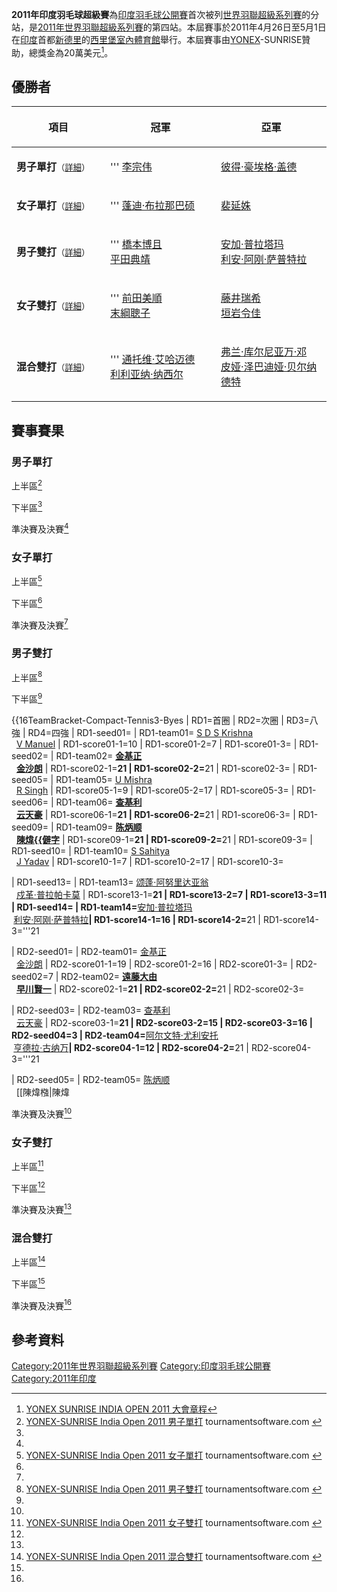 {{noteTA|G1=Badminton}}
{{infobox badminton event
|name           = 2011年印度羽毛球超級賽
|image          =
|size           = 
|caption        =
|dates          = 2011年4月26日－5月1日
|number_edition = 
|level          = 2B
|prize_money    = 20萬美元
|location       = {{IND}}[[新德里|新德里]]
|venue          = 西里堡室內體育館
|previous       = 2010年印度羽毛球黃金大獎賽
|next           = 2012年印度羽毛球超級賽
}}
'''2011年印度羽毛球超級賽'''為[[印度羽毛球公開賽|印度羽毛球公開賽]]首次被列[[世界羽聯超級系列賽|世界羽聯超級系列賽]]的分站，是[[2011年世界羽聯超級系列賽|2011年世界羽聯超級系列賽]]的第四站。本屆賽事於2011年4月26日至5月1日在[[印度|印度]]首都[[新德里|新德里]]的[[西里堡綜合運動場|西里堡室內體育館]]舉行。本屆賽事由[[YONEX|YONEX]]-SUNRISE贊助，總獎金為20萬美元<ref name="Prospectus">[http://www.bwfbadminton.org/file_download.aspx?id=29882 YONEX SUNRISE INDIA OPEN 2011 大會章程]{{en}}</ref>。

== 優勝者 ==
{| class=wikitable style="font-size:small"
!width="200"|項目
!width="250"|冠軍
!width="250"|亞軍
|-
|'''男子單打'''<small>（[[#男子單打|詳細]]）</small>
|'''{{flagicon|MAS}} [[李宗伟|李宗伟]]
|{{flagicon|DEN}} [[彼得·豪埃格·盖德|彼得·豪埃格·盖德]]
|-
|'''女子單打'''<small>（[[#女子單打|詳細]]）</small>
|'''{{flagicon|THA}} [[蓬迪·布拉那巴硕|蓬迪·布拉那巴硕]]
|{{flagicon|KOR}} [[裴延姝|裴延姝]]
|-
|'''男子雙打'''<small>（[[#男子雙打|詳細]]）</small>
|'''{{flagicon|JPN}} [[橋本博且|橋本博且]]<br/>{{flagicon|JPN}} [[平田典靖|平田典靖]]
|{{flagicon|INA}} [[安加·普拉塔玛|安加·普拉塔玛]]<br/>{{flagicon|INA}} [[利安·阿刚·萨普特拉|利安·阿刚·萨普特拉]]
|-
|'''女子雙打'''<small>（[[#女子雙打|詳細]]）</small>
|'''{{flagicon|JPN}} [[前田美順|前田美順]]<br/>{{flagicon|JPN}} [[末綱聰子|末綱聰子]]
|{{flagicon|JPN}} [[藤井瑞希|藤井瑞希]]<br/>{{flagicon|JPN}} [[垣岩令佳|垣岩令佳]]
|-
|'''混合雙打'''<small>（[[#混合雙打|詳細]]）</small>
|'''{{flagicon|INA}} [[通托维·艾哈迈德|通托维·艾哈迈德]]<br/>{{flagicon|INA}} [[利利亚纳·纳西尔|利利亚纳·纳西尔]]
|{{flagicon|INA}} [[弗兰·库尔尼亚万·邓|弗兰·库尔尼亚万·邓]]<br/>{{flagicon|INA}} [[皮娅·泽巴迪娅·贝尔纳德特|皮娅·泽巴迪娅·贝尔纳德特]]
|}
== 賽事賽果 ==
=== 男子單打 ===
;上半區<ref name="MS">[http://tournamentsoftware.com/sport/draw.aspx?id=C3CCF150-816B-4354-B7A5-DD85E6EB4FDD&draw=2 YONEX-SUNRISE India Open 2011 男子單打] {{Wayback|url=http://tournamentsoftware.com/sport/draw.aspx?id=C3CCF150-816B-4354-B7A5-DD85E6EB4FDD&draw=2 |date=20170721012650 }} tournamentsoftware.com {{en}}</ref>
{{16TeamBracket-Compact-Tennis3
| RD1-seed01=1
| RD1-team01='''{{flagicon|MAS}} [[李宗伟|李宗伟]]
| RD1-score01-1='''21
| RD1-score01-2='''21
| RD1-score01-3=
| RD1-seed02=
| RD1-team02={{flagicon|IND}} [[阿贾伊·贾亚拉姆|阿贾伊·贾亚拉姆]]
| RD1-score02-1=19
| RD1-score02-2=18
| RD1-score02-3=

| RD1-seed03=
| RD1-team03='''{{flagicon|KOR}} [[李炫一|李炫一]]
| RD1-score03-1='''21
| RD1-score03-2='''21
| RD1-score03-3=
| RD1-seed04=
| RD1-team04={{flagicon|INA}} [[狄奥尼修斯·哈永·伦巴卡|狄奥尼修斯]]
| RD1-score04-1=16
| RD1-score04-2=19
| RD1-score04-3=

| RD1-seed05=7
| RD1-team05='''{{flagicon|JPN}} [[田兒賢一|田兒賢一]]
| RD1-score05-1='''25
| RD1-score05-2='''21
| RD1-score05-3=
| RD1-seed06=
| RD1-team06={{nowrap|{{flagicon|FRA}} [[布里斯·利弗德斯|布里斯·利弗德斯]]}}
| RD1-score06-1=23
| RD1-score06-2=13
| RD1-score06-3=

| RD1-seed07=
| RD1-team07={{flagicon|INA}} [[索尼·昆科罗|索尼·昆科罗]]
| RD1-score07-1=18
| RD1-score07-2=19
| RD1-score07-3=
| RD1-seed08=Q4
| RD1-team08='''{{flagicon|IND}} [[沙鲁巴·维尔马|沙鲁巴·维尔马]]
| RD1-score08-1='''21
| RD1-score08-2='''21
| RD1-score08-3=

| RD1-seed09=4
| RD1-team09={{flagicon|THA}} [[文萨·波萨那|文萨·波萨那]]
| RD1-score09-1=20
| RD1-score09-2='''21
| RD1-score09-3=19
| RD1-seed10=
| RD1-team10='''{{flagicon|IND}} [[拉贾·梅努里·文卡塔·加卢西达|R·M·V·加卢西达]]
| RD1-score10-1='''22
| RD1-score10-2=18
| RD1-score10-3='''21

| RD1-seed11=
| RD1-team11='''{{flagicon|BEL}} [[谭雨涵|谭雨涵]]
| RD1-score11-1='''21
| RD1-score11-2='''21
| RD1-score11-3=
| RD1-seed12=
| RD1-team12={{flagicon|FRA}} [[马修·罗英平|马修·罗英平]]
| RD1-score12-1=12
| RD1-score12-2=19
| RD1-score12-3=

| RD1-seed13=8
| RD1-team13='''{{flagicon|HKG}} [[胡贇|胡贇]]
| RD1-score13-1=13
| RD1-score13-2='''21
| RD1-score13-3='''21
| RD1-seed14=
| RD1-team14={{flagicon|INA}} [[阿兰夏·尤纳斯|阿兰夏·尤纳斯]]
| RD1-score14-1='''21
| RD1-score14-2=17
| RD1-score14-3=19

| RD1-seed15=
| RD1-team15={{flagicon|MAS}} [[刘国伦|刘国伦]]
| RD1-score15-1=23
| RD1-score15-2=12
| RD1-score15-3=
| RD1-seed16=
| RD1-team16='''{{flagicon|HKG}} [[陳仁傑|陳仁傑]]
| RD1-score16-1='''25
| RD1-score16-2='''21
| RD1-score16-3=

| RD2-seed01=1
| RD2-team01='''{{flagicon|MAS}} [[李宗伟|李宗伟]]
| RD2-score01-1='''21
| RD2-score01-2='''21
| RD2-score01-3=
| RD2-seed02=
| RD2-team02={{flagicon|KOR}} [[李炫一|李炫一]]
| RD2-score02-1=13
| RD2-score02-2=17
| RD2-score02-3=

| RD2-seed03=7
| RD2-team03={{flagicon|JPN}} [[田兒賢一|田兒賢一]]
| RD2-score03-1=19
| RD2-score03-2='''21
| RD2-score03-3=11
| RD2-seed04=Q4
| RD2-team04='''{{flagicon|IND}} [[沙鲁巴·维尔马|沙鲁巴·维尔马]]
| RD2-score04-1='''21
| RD2-score04-2=18
| RD2-score04-3='''21

| RD2-seed05=
| RD2-team05='''{{nowrap|{{flagicon|IND}} [[拉贾·梅努里·文卡塔·加卢西达|R·M·V·加卢西达]]}}
| RD2-score05-1='''21
| RD2-score05-2=14
| RD2-score05-3='''21
| RD2-seed06=
| RD2-team06={{flagicon|BEL}} [[谭雨涵|谭雨涵]]
| RD2-score06-1=13
| RD2-score06-2='''21
| RD2-score06-3=13

| RD2-seed07=8
| RD2-team07='''{{flagicon|HKG}} [[胡贇|胡贇]]
| RD2-score07-1='''21
| RD2-score07-2='''21
| RD2-score07-3=
| RD2-seed08=
| RD2-team08={{flagicon|HKG}} [[陳仁傑|陳仁傑]]
| RD2-score08-1=16
| RD2-score08-2=14
| RD2-score08-3=

| RD3-seed01=1
| RD3-team01='''{{flagicon|MAS}} [[李宗伟|李宗伟]]
| RD3-score01-1='''21
| RD3-score01-2='''21
| RD3-score01-3=
| RD3-seed02=Q4
| RD3-team02={{flagicon|IND}} [[沙鲁巴·维尔马|沙鲁巴·维尔马]]
| RD3-score02-1=7
| RD3-score02-2=8
| RD3-score02-3=

| RD3-seed03=
| RD3-team03={{nowrap|{{flagicon|IND}} [[拉贾·梅努里·文卡塔·加卢西达|R·M·V·加卢西达]]}}
| RD3-score03-1=10
| RD3-score03-2=16
| RD3-score03-3=
| RD3-seed04=8
| RD3-team04='''{{flagicon|HKG}} [[胡贇|胡贇]]
| RD3-score04-1='''21
| RD3-score04-2='''21
| RD3-score04-3=

| RD4-seed01=1
| RD4-team01='''{{nowrap|{{flagicon|MAS}} [[李宗伟|李宗伟]]}}
| RD4-score01-1='''21
| RD4-score01-2='''21
| RD4-score01-3=
| RD4-seed02=8
| RD4-team02={{flagicon|HKG}} [[胡贇|胡贇]]
| RD4-score02-1=11
| RD4-score02-2=15
| RD4-score02-3=
}}

;下半區<ref name="MS"/>
{{16TeamBracket-Compact-Tennis3
| RD1-seed01=Q2
| RD1-team01={{flagicon|IND}} [[塞·帕拉内斯·巴米迪帕提|塞·帕拉内斯·B]]
| RD1-score01-1=19
| RD1-score01-2=12
| RD1-score01-3=
| RD1-seed02=
| RD1-team02={{flagicon|HKG}} '''[[黃永棋|黃永棋]]'''
| RD1-score02-1='''21
| RD1-score02-2='''21
| RD1-score02-3=

| RD1-seed03=
| RD1-team03={{flagicon|JPN}} '''[[上田拓馬|上田拓馬]]'''
| RD1-score03-1='''21
| RD1-score03-2='''22
| RD1-score03-3=
| RD1-seed04=5
| RD1-team04={{flagicon|INA}} [[西蒙·桑托索|西蒙·桑托索]]
| RD1-score04-1=13
| RD1-score04-2=20
| RD1-score04-3=

| RD1-seed05=
| RD1-team05={{flagicon|IND}} [[阿南·帕瓦尔|阿南·帕瓦尔]]
| RD1-score05-1='''21
| RD1-score05-2=17
| RD1-score05-3=12
| RD1-seed06=
| RD1-team06={{flagicon|JPN}} '''[[佐佐木翔|佐佐木翔]]'''
| RD1-score06-1=19
| RD1-score06-2='''21
| RD1-score06-3='''21
| RD1-seed07=
| RD1-team07={{flagicon|JPN}} [[山田和司|山田和司]]
| RD1-score07-1='''21
| RD1-score07-2=20
| RD1-score07-3=8
| RD1-seed08=3
| RD1-team08={{flagicon|DEN}} '''[[彼得·豪埃格·盖德|彼得·豪埃格·盖德]]'''
| RD1-score08-1=13
| RD1-score08-2='''22
| RD1-score08-3='''21
| RD1-seed09=
| RD1-team09={{flagicon|KOR}} '''[[孙完虎|孙完虎]]'''
| RD1-score09-1='''21
| RD1-score09-2='''21
| RD1-score09-3=
| RD1-seed10=Q1
| RD1-team10={{flagicon|IND}} [[普兰诺伊·哈塞纳·苏尼尔·库马尔|普兰诺伊·H·S]]
| RD1-score10-1=14
| RD1-score10-2=12
| RD1-score10-3=

| RD1-seed11=
| RD1-team11={{flagicon|IND}} [[阿尔温德·巴特|阿尔温德·巴特]]
| RD1-score11-1=14
| RD1-score11-2=16
| RD1-score11-3=
| RD1-seed12=6
| RD1-team12={{flagicon|KOR}} '''[[朴成奐|朴成奐]]'''
| RD1-score12-1='''21
| RD1-score12-2='''21
| RD1-score12-3=

| RD1-seed13=
| RD1-team13={{flagicon|SVK}} [[Michal_Matejka|Michal Matejka]]
| RD1-score13-1=7
| RD1-score13-2=15
| RD1-score13-3=
| RD1-seed14=
| RD1-team14='''{{nowrap|{{flagicon|IND}} [[卡夏普·帕鲁帕利|卡夏普·帕鲁帕利]]}}
| RD1-score14-1='''21
| RD1-score14-2='''21
| RD1-score14-3=

| RD1-seed15=Q3
| RD1-team15={{flagicon|IND}} [[阿努普·斯里达尔|阿努普·斯里达尔]]
| RD1-score15-1=13
| RD1-score15-2=5
| RD1-score15-3=
| RD1-seed16=2
| RD1-team16={{flagicon|INA}} '''[[陶菲克·希达亚特|陶菲克]]'''
| RD1-score16-1='''21
| RD1-score16-2='''21
| RD1-score16-3=

| RD2-seed01=
| RD2-team01={{flagicon|HKG}} [[黃永棋|黃永棋]]
| RD2-score01-1=19
| RD2-score01-2='''21
| RD2-score01-3=16
| RD2-seed02=
| RD2-team02={{flagicon|JPN}} '''[[上田拓馬|上田拓馬]]'''
| RD2-score02-1='''21
| RD2-score02-2=18
| RD2-score02-3='''21

| RD2-seed03=
| RD2-team03={{flagicon|JPN}} [[佐佐木翔|佐佐木翔]]
| RD2-score03-1=12
| RD2-score03-2=17
| RD2-score03-3=
| RD2-seed04=3
| RD2-team04={{flagicon|DEN}} '''[[彼得·豪埃格·盖德|彼得·豪埃格·盖德]]'''
| RD2-score04-1='''21
| RD2-score04-2='''21
| RD2-score04-3=

| RD2-seed05=
| RD2-team05={{flagicon|KOR}} [[孙完虎|孙完虎]]
| RD2-score05-1=12
| RD2-score05-2=17
| RD2-score05-3=
| RD2-seed06=6 
| RD2-team06={{flagicon|KOR}} '''[[朴成奐|朴成奐]]'''
| RD2-score06-1='''21
| RD2-score06-2='''21
| RD2-score06-3=

| RD2-seed07=
| RD2-team07={{nowrap|{{flagicon|IND}} [[卡夏普·帕鲁帕利|卡夏普·帕鲁帕利]]}}
| RD2-score07-1=17
| RD2-score07-2=19
| RD2-score07-3=
| RD2-seed08=2
| RD2-team08='''{{flagicon|INA}} [[陶菲克·希达亚特|陶菲克]]
| RD2-score08-1='''21
| RD2-score08-2='''21
| RD2-score08-3=

| RD3-seed01=
| RD3-team01={{flagicon|JPN}} [[上田拓馬|上田拓馬]]
| RD3-score01-1=21
| RD3-score01-2=10
| RD3-score01-3=
| RD3-seed02=3
| RD3-team02='''{{nowrap|{{flagicon|DEN}} [[彼得·豪埃格·盖德|彼得·豪埃格·盖德]]}}
| RD3-score02-1='''23
| RD3-score02-2='''21
| RD3-score02-3=

| RD3-seed03=6
| RD3-team03='''{{flagicon|KOR}} [[朴成奐|朴成奐]]
| RD3-score03-1='''21
| RD3-score03-2='''21
| RD3-score03-3=
| RD3-seed04=2
| RD3-team04={{flagicon|INA}} [[陶菲克·希达亚特|陶菲克]]
| RD3-score04-1=17
| RD3-score04-2=17
| RD3-score04-3=

| RD4-seed01=3
| RD4-team01='''{{nowrap|{{flagicon|DEN}} [[彼得·豪埃格·盖德|彼得·豪埃格·盖德]]}}
| RD4-score01-1='''21
| RD4-score01-2='''21
| RD4-score01-3=
| RD4-seed02=6
| RD4-team02={{flagicon|KOR}} [[朴成奐|朴成奐]]
| RD4-score02-1=15
| RD4-score02-2=19
| RD4-score02-3=
}}

;準決賽及決賽<ref name="MS"/>
{{4TeamBracket-Tennis3-v2
| team-width=200
| RD1-seed1=1
| RD1-team1='''{{flagicon|MAS}} [[李宗伟|李宗伟]]
| RD1-score1-1='''21
| RD1-score1-2='''21
| RD1-score1-3=
| RD1-seed2=8
| RD1-team2={{flagicon|HKG}} [[胡贇|胡贇]]
| RD1-score2-1=11
| RD1-score2-2=15
| RD1-score2-3=

| RD1-seed3=3
| RD1-team3='''{{flagicon|DEN}} [[彼得·豪埃格·盖德|彼得·豪埃格·盖德]]
| RD1-score3-1='''21
| RD1-score3-2='''21
| RD1-score3-3=
| RD1-seed4=6
| RD1-team4={{flagicon|KOR}} [[朴成奐|朴成奐]]
| RD1-score4-1=15
| RD1-score4-2=19
| RD1-score4-3=

| RD2-seed1=1
| RD2-team1='''{{flagicon|MAS}} [[李宗伟|李宗伟]]
| RD2-score1-1='''21
| RD2-score1-2=12
| RD2-score1-3='''21
| RD2-seed2=3
| RD2-team2={{flagicon|DEN}} [[彼得·豪埃格·盖德|彼得·豪埃格·盖德]]
| RD2-score2-1=12
| RD2-score2-2='''21
| RD2-score2-3=15
}}

=== 女子單打 ===
;上半區<ref name="WS">[http://tournamentsoftware.com/sport/draw.aspx?id=C3CCF150-816B-4354-B7A5-DD85E6EB4FDD&draw=4 YONEX-SUNRISE India Open 2011 女子單打] {{Wayback|url=http://tournamentsoftware.com/sport/draw.aspx?id=C3CCF150-816B-4354-B7A5-DD85E6EB4FDD&draw=4 |date=20170721094545 }} tournamentsoftware.com {{en}}</ref>
{{16TeamBracket-Compact-Tennis3
| RD1-seed01=1
| RD1-team01={{flagicon|IND}} [[塞娜·内维尔|塞娜·内维尔]]
| RD1-score01-1=17
| RD1-score01-2=19
| RD1-score01-3= 
| RD1-seed02= 
| RD1-team02={{flagicon|JPN}} '''[[後藤愛|後藤愛]]'''
| RD1-score02-1='''21'''
| RD1-score02-2='''21'''
| RD1-score02-3= 
| RD1-seed03= 
| RD1-team03={{flagicon|SIN}} '''[[顾娟|顾娟]]'''
| RD1-score03-1='''21'''
| RD1-score03-2='''21'''
| RD1-score03-3= 
| RD1-seed04= 
| RD1-team04={{flagicon|INA}} [[玛丽亚·费贝·库苏马斯图蒂|玛丽亚·费贝]]
| RD1-score04-1=11
| RD1-score04-2=11
| RD1-score04-3= 
| RD1-seed05=5
| RD1-team05={{flagicon|JPN}} '''[[廣瀨榮理子|廣瀨榮理子]]'''
| RD1-score05-1=18
| RD1-score05-2='''21'''
| RD1-score05-3='''21'''
| RD1-seed06= 
| RD1-team06={{flagicon|INA}} [[阿德里安蒂·菲尔达萨里|菲尔达萨里]]
| RD1-score06-1='''21'''
| RD1-score06-2=8
| RD1-score06-3=16
| RD1-seed07= 
| RD1-team07={{Nowrap|{{flagicon|THA}} '''[[蓬迪·布拉那巴硕|蓬迪·布拉那巴硕]]}}'''
| RD1-score07-1='''21'''
| RD1-score07-2=14
| RD1-score07-3='''21'''
| RD1-seed08=Q3
| RD1-team08={{flagicon|HKG}} [[潘樂恩|潘樂恩]]
| RD1-score08-1=16
| RD1-score08-2='''21'''
| RD1-score08-3=16
| RD1-seed09=4
| RD1-team09={{flagicon|HKG}} '''[[葉姵延|葉姵延]]'''
| RD1-score09-1='''21'''
| RD1-score09-2='''21'''
| RD1-score09-3= 
| RD1-seed10= 
| RD1-team10={{flagicon|IND}} [[阿迪提·穆塔喀尔|阿迪提·穆塔喀尔]]
| RD1-score10-1=14
| RD1-score10-2=8
| RD1-score10-3= 
| RD1-seed11= 
| RD1-team11={{flagicon|JPN}} '''[[今別府香里|今別府香里]]'''
| RD1-score11-1=18
| RD1-score11-2='''21'''
| RD1-score11-3='''21'''
| RD1-seed12= 
| RD1-team12={{flagicon|THA}} [[妮查恩·金达蓬|妮查恩·金达蓬]]
| RD1-score12-1='''21'''
| RD1-score12-2=11
| RD1-score12-3=19
| RD1-seed13=6
| RD1-team13={{flagicon|KOR}} '''[[成池铉|成池铉]]'''
| RD1-score13-1='''21'''
| RD1-score13-2=16
| RD1-score13-3='''21'''
| RD1-seed14= 
| RD1-team14={{flagicon|SIN}} [[伏明天|伏明天]]
| RD1-score14-1=14
| RD1-score14-2='''21'''
| RD1-score14-3=13
| RD1-seed15= 
| RD1-team15={{flagicon|HKG}} [[陳祉嘉|陳祉嘉]]
| RD1-score15-1='''21'''
| RD1-score15-2=13
| RD1-score15-3=14
| RD1-seed16= 
| RD1-team16={{flagicon|THA}} '''[[拉差诺·因达农|拉差诺·因达农]]'''
| RD1-score16-1=16
| RD1-score16-2='''21'''
| RD1-score16-3='''21'''
| RD2-seed01=
| RD2-team01={{flagicon|JPN}} [[後藤愛|後藤愛]]
| RD2-score01-1='''21'''
| RD2-score01-2=8
| RD2-score01-3=23
| RD2-seed02=
| RD2-team02={{flagicon|SIN}} '''[[顾娟|顾娟]]'''
| RD2-score02-1=17
| RD2-score02-2='''21'''
| RD2-score02-3='''25'''
| RD2-seed03=5
| RD2-team03={{flagicon|JPN}} [[廣瀨榮理子|廣瀨榮理子]]
| RD2-score03-1=9
| RD2-score03-2='''21'''
| RD2-score03-3=20
| RD2-seed04=
| RD2-team04={{Nowrap|{{flagicon|THA}} '''[[蓬迪·布拉那巴硕|蓬迪·布拉那巴硕]]'''}}
| RD2-score04-1='''21'''
| RD2-score04-2=15
| RD2-score04-3='''22'''
| RD2-seed05=4
| RD2-team05={{flagicon|HKG}} '''[[葉姵延|葉姵延]]'''
| RD2-score05-1='''21'''
| RD2-score05-2='''21'''
| RD2-score05-3=
| RD2-seed06=
| RD2-team06={{flagicon|JPN}} [[今別府香里|今別府香里]]
| RD2-score06-1=16
| RD2-score06-2=19
| RD2-score06-3=
| RD2-seed07=6
| RD2-team07={{flagicon|KOR}} [[成池铉|成池铉]]
| RD2-score07-1=14
| RD2-score07-2='''24'''
| RD2-score07-3=12
| RD2-seed08=
| RD2-team08={{flagicon|THA}} '''[[拉差诺·因达农|拉差诺·因达农]]'''
| RD2-score08-1='''21'''
| RD2-score08-2=22
| RD2-score08-3='''21'''
| RD3-seed01=
| RD3-team01={{flagicon|SIN}} [[顾娟|顾娟]]
| RD3-score01-1=16
| RD3-score01-2=21
| RD3-score01-3=
| RD3-seed02=
| RD3-team02={{nowrap|{{flagicon|THA}} '''[[蓬迪·布拉那巴硕|蓬迪·布拉那巴硕]]'''}}
| RD3-score02-1='''21'''
| RD3-score02-2='''23'''
| RD3-score02-3=
| RD3-seed03=4
| RD3-team03={{flagicon|HKG}} '''[[葉姵延|葉姵延]]'''
| RD3-score03-1='''21'''
| RD3-score03-2='''21'''
| RD3-score03-3=
| RD3-seed04=
| RD3-team04={{flagicon|THA}} [[拉差诺·因达农|拉差诺·因达农]]
| RD3-score04-1=17
| RD3-score04-2=15
| RD3-score04-3=
| RD4-seed01=
| RD4-team01={{nowrap|{{flagicon|THA}} '''[[蓬迪·布拉那巴硕|蓬迪·布拉那巴硕]]'''}}
| RD4-score01-1='''21'''
| RD4-score01-2='''21'''
| RD4-score01-3=
| RD4-seed02=4
| RD4-team02={{flagicon|HKG}} [[葉姵延|葉姵延]]
| RD4-score02-1=13
| RD4-score02-2=8
| RD4-score02-3=
}}
;下半區<ref name="WS"/>
{{16TeamBracket-Compact-Tennis3
| RD1-seed01=
| RD1-team01={{flagicon|INA}} '''[[阿普里利娅·尤斯万达里|尤斯万达里]]'''
| RD1-score01-1='''21'''
| RD1-score01-2='''21'''
| RD1-score01-3=
| RD1-seed02=Q2
| RD1-team02={{flagicon|IND}} [[Trupti_Murgunde|Trupti Murgunde]]
| RD1-score02-1=12
| RD1-score02-2=5
| RD1-score02-3=
| RD1-seed03=
| RD1-team03={{flagicon|AUT}} [[西蒙娜·普鲁茨|西蒙娜·普鲁茨]]
| RD1-score03-1=15
| RD1-score03-2=6
| RD1-score03-3=
| RD1-seed04=7
| RD1-team04={{flagicon|NED}} '''[[姚洁|姚洁]]'''
| RD1-score04-1='''21'''
| RD1-score04-2='''21'''
| RD1-score04-3=
| RD1-seed05=
| RD1-team05={{flagicon|INA}} '''[[琳达·韦尼·法内特里|琳达·韦尼·法内特里]]'''
| RD1-score05-1='''24'''
| RD1-score05-2=19
| RD1-score05-3='''21'''
| RD1-seed06=
| RD1-team06={{flagicon|JPN}} [[栗原文音|栗原文音]]
| RD1-score06-1=22
| RD1-score06-2='''21'''
| RD1-score06-3=18
| RD1-seed07=
| RD1-team07={{flagicon|SVN}} [[马娅·特夫尔迪|马娅·特夫尔迪]]
| RD1-score07-1=0<sup>r</sup>
| RD1-score07-2=
| RD1-score07-3=
| RD1-seed08=3
| RD1-team08={{flagicon|KOR}} '''[[裴延姝|裴延姝]]'''
| RD1-score08-1=1
| RD1-score08-2=
| RD1-score08-3=
| RD1-seed09=
| RD1-team09={{flagicon|BEL}} [[谭莲妮|谭莲妮]]
| RD1-score09-1=3
| RD1-score09-2=11
| RD1-score09-3=
| RD1-seed10=
| RD1-team10={{flagicon|JPN}} '''[[佐藤冴香|佐藤冴香]]'''
| RD1-score10-1='''21'''
| RD1-score10-2='''21'''
| RD1-score10-3=
| RD1-seed11=Q4
| RD1-team11={{flagicon|IND}} [[普萨拉·文卡塔·辛杜|P·V·辛杜]]
| RD1-score11-1=19
| RD1-score11-2=20
| RD1-score11-3=
| RD1-seed12=8
| RD1-team12={{flagicon|THA}} '''[[莎拉姬·波萨娜|莎拉姬·波萨娜]]'''
| RD1-score12-1='''21'''
| RD1-score12-2='''22'''
| RD1-score12-3=
| RD1-seed13=Q1
| RD1-team13={{flagicon|IND}} [[Sayali_Gokhale|Sayali Gokhale]]
| RD1-score13-1=21
| RD1-score13-2='''21'''
| RD1-score13-3=19
| RD1-seed14=
| RD1-team14={{flagicon|SIN}} '''[[陈嘉园|陈嘉园]]'''
| RD1-score14-1='''23'''
| RD1-score14-2=15
| RD1-score14-3='''21'''
| RD1-seed15=
| RD1-team15={{flagicon|SIN}} [[邢爱英|邢爱英]]
| RD1-score15-1='''22'''
| RD1-score15-2=16
| RD1-score15-3=12
| RD1-seed16=2
| RD1-team16={{flagicon|DEN}} '''[[蒂内·鲍恩|蒂内·鲍恩]]'''
| RD1-score16-1=20
| RD1-score16-2='''21'''
| RD1-score16-3='''21'''
| RD2-seed01=
| RD2-team01={{flagicon|INA}} [[阿普里利娅·尤斯万达里|尤斯万达里]]
| RD2-score01-1=10
| RD2-score01-2='''21'''
| RD2-score01-3=10
| RD2-seed02=7
| RD2-team02={{flagicon|NED}} '''[[姚洁|姚洁]]'''
| RD2-score02-1='''21'''
| RD2-score02-2=19
| RD2-score02-3='''21'''
| RD2-seed03=
| RD2-team03={{flagicon|INA}} [[琳达·韦尼·法内特里|琳达·韦尼·法内特里]]
| RD2-score03-1=15
| RD2-score03-2=10
| RD2-score03-3=
| RD2-seed04=3
| RD2-team04={{flagicon|KOR}} '''[[裴延姝|裴延姝]]'''
| RD2-score04-1='''21'''
| RD2-score04-2='''21'''
| RD2-score04-3=
| RD2-seed05=
| RD2-team05={{flagicon|JPN}} '''[[佐藤冴香|佐藤冴香]]'''
| RD2-score05-1='''22'''
| RD2-score05-2='''21'''
| RD2-score05-3=
| RD2-seed06=8
| RD2-team06={{flagicon|THA}} [[莎拉姬·波萨娜|莎拉姬·波萨娜]]
| RD2-score06-1=20
| RD2-score06-2=12
| RD2-score06-3=
| RD2-seed07=
| RD2-team07={{flagicon|SIN}} '''[[陈嘉园|陈嘉园]]'''
| RD2-score07-1='''21'''
| RD2-score07-2='''21'''
| RD2-score07-3=
| RD2-seed08=2
| RD2-team08={{flagicon|DEN}} [[蒂内·鲍恩|蒂内·鲍恩]]
| RD2-score08-1=13
| RD2-score08-2=11
| RD2-score08-3=
| RD3-seed01=7
| RD3-team01={{flagicon|NED}} [[姚洁|姚洁]]
| RD3-score01-1=13
| RD3-score01-2=18
| RD3-score01-3=
| RD3-seed02=3
| RD3-team02={{flagicon|KOR}} '''[[裴延姝|裴延姝]]'''
| RD3-score02-1='''21'''
| RD3-score02-2='''21'''
| RD3-score02-3=
| RD3-seed03=
| RD3-team03={{flagicon|JPN}} '''[[佐藤冴香|佐藤冴香]]'''
| RD3-score03-1=18
| RD3-score03-2='''21'''
| RD3-score03-3='''21'''
| RD3-seed04=
| RD3-team04={{flagicon|SIN}} [[陈嘉园|陈嘉园]]
| RD3-score04-1='''21'''
| RD3-score04-2=15
| RD3-score04-3=15
| RD4-seed01=3
| RD4-team01={{flagicon|KOR}} '''[[裴延姝|裴延姝]]'''
| RD4-score01-1='''23'''
| RD4-score01-2=15
| RD4-score01-3='''21'''
| RD4-seed02=
| RD4-team02={{flagicon|JPN}} [[佐藤冴香|佐藤冴香]]
| RD4-score02-1=21
| RD4-score02-2='''21'''
| RD4-score02-3=12
}}
;準決賽及決賽<ref name="WS"/>
{{4TeamBracket-Tennis3-v2
| team-width=200
| RD1-seed1=
| RD1-team1={{nowrap|{{flagicon|THA}} '''[[蓬迪·布拉那巴硕|蓬迪·布拉那巴硕]]'''}}
| RD1-score1-1='''21'''
| RD1-score1-2='''21'''
| RD1-score1-3=
| RD1-seed2=4
| RD1-team2={{flagicon|HKG}} [[葉姵延|葉姵延]]
| RD1-score2-1=13
| RD1-score2-2=8
| RD1-score2-3=
| RD1-seed3=3
| RD1-team3={{flagicon|KOR}} '''[[裴延姝|裴延姝]]'''
| RD1-score3-1='''23'''
| RD1-score3-2=15
| RD1-score3-3='''21'''
| RD1-seed4=
| RD1-team4={{flagicon|JPN}} [[佐藤冴香|佐藤冴香]]
| RD1-score4-1=21
| RD1-score4-2='''21'''
| RD1-score4-3=12
| RD2-seed1=
| RD2-team1={{nowrap|{{flagicon|THA}} '''[[蓬迪·布拉那巴硕|蓬迪·布拉那巴硕]]'''}}
| RD2-score1-1='''21'''
| RD2-score1-2='''21'''
| RD2-score1-3=
| RD2-seed2=3
| RD2-team2={{flagicon|KOR}} [[裴延姝|裴延姝]]
| RD2-score2-1=13
| RD2-score2-2=16
| RD2-score2-3=
}}

=== 男子雙打 ===
;上半區<ref name="MD">[http://tournamentsoftware.com/sport/draw.aspx?id=C3CCF150-816B-4354-B7A5-DD85E6EB4FDD&draw=4 YONEX-SUNRISE India Open 2011 男子雙打] {{Wayback|url=http://tournamentsoftware.com/sport/draw.aspx?id=C3CCF150-816B-4354-B7A5-DD85E6EB4FDD&draw=4 |date=20170721094545 }} tournamentsoftware.com {{en}}</ref>
{{16TeamBracket-Compact-Tennis3-Byes
| RD1=首圈
| RD2=次圈
| RD3=八強
| RD4=四強

| RD1-seed07=
| RD1-team07={{flagicon|IND}} [[Gupta_Manish|G Manish]]<br /> {{flagicon|IND}} [[戈拉夫·文卡特|戈拉夫·文卡特]]
| RD1-score07-1=6
| RD1-score07-2=9
| RD1-score07-3=
| RD1-seed08=
| RD1-team08={{flagicon|JPN}} '''[[廣部好輝|廣部好輝]]'''<br /> {{flagicon|JPN}} '''[[數野健太|數野健太]]'''
| RD1-score08-1='''21
| RD1-score08-2='''21
| RD1-score08-3=

| RD1-seed11=
| RD1-team11={{flagicon|THA}} '''[[帕迪帕特·查拉查勒姆|P·查拉查勒姆]]'''<br /> {{flagicon|THA}} '''[[尼迪蓬·潘普佩克|N·潘普佩克]]'''
| RD1-score11-1='''21
| RD1-score11-2='''21
| RD1-score11-3=
| RD1-seed12=
| RD1-team12={{flagicon|IND}} [[艾谢·迪瓦卡|艾谢·迪瓦卡]]<br /> {{flagicon|IND}} [[阿伦·维什奴|阿伦·维什奴]]
| RD1-score12-1=18
| RD1-score12-2=17
| RD1-score12-3=

| RD1-seed15=
| RD1-team15={{flagicon|IND}} [[普拉纳·杰里·乔普拉|普拉纳·杰里·乔普拉]]<br /> {{flagicon|IND}} [[塔伦·科纳|塔伦·科纳]]
| RD1-score15-1=17
| RD1-score15-2=16
| RD1-score15-3=
| RD1-seed16=
| RD1-team16={{flagicon|INA}} '''[[约翰奈斯·伦迪·苏吉亚托|Y·R·苏吉亚托]]'''<br /> {{flagicon|INA}} '''[[阿菲特·尤瑞斯·韦拉万|A·Y·韦拉万]]'''
| RD1-score16-1='''21
| RD1-score16-2='''21
| RD1-score16-3=

| RD2-seed01=1
| RD2-team01={{flagicon|MAS}} '''[[古健傑|古健傑]]'''<br /> {{flagicon|MAS}} '''[[陳文宏_(羽毛球運動員)|陳文宏]]'''
| RD2-score01-1='''21
| RD2-score01-2='''21
| RD2-score01-3=
| RD2-seed02=
| RD2-team02={{flagicon|IND}} [[马奴·阿特里|马奴·阿特里]]<br /> {{flagicon|IND}} [[吉希奴·桑亚尔|吉希奴·桑亚尔]]
| RD2-score02-1=9
| RD2-score02-2=14
| RD2-score02-3=

| RD2-seed03=5
| RD2-team03={{flagicon|KOR}} [[曹建雨|曹建雨]]<br /> {{flagicon|KOR}} [[權利九|權利九]]
| RD2-score03-1='''21
| RD2-score03-2='''21
| RD2-score03-3=
| RD2-seed04=
| RD2-team04={{flagicon|JPN}} [[廣部好輝|廣部好輝]]<br /> {{flagicon|JPN}} [[數野健太|數野健太]]
| RD2-score04-1=12
| RD2-score04-2=13
| RD2-score04-3=
| RD2-seed05=4
| RD2-team05={{flagicon|JPN}} '''[[橋本博且|橋本博且]]'''<br /> {{flagicon|JPN}} '''[[平田典靖|平田典靖]]'''
| RD2-score05-1='''21
| RD2-score05-2='''21
| RD2-score05-3=
| RD2-seed06=
| RD2-team06={{flagicon|THA}} [[帕迪帕特·查拉查勒姆|P·查拉查勒姆]]<br /> {{flagicon|THA}} [[尼迪蓬·潘普佩克|N·潘普佩克]]
| RD2-score06-1=9
| RD2-score06-2=15
| RD2-score06-3=
| RD2-seed07=8
| RD2-team07={{flagicon|IND}} [[鲁佩什·库马尔|鲁佩什·库马尔]]<br /> {{flagicon|IND}} [[萨纳维·托马斯|萨纳维·托马斯]]
| RD2-score07-1=19
| RD2-score07-2=12
| RD2-score07-3=
| RD2-seed08=
| RD2-team08={{flagicon|INA}} '''[[约翰奈斯·伦迪·苏吉亚托|Y·R·苏吉亚托]]'''<br /> {{flagicon|INA}} '''[[阿菲特·尤瑞斯·韦拉万|A·Y·韦拉万]]'''
| RD2-score08-1='''21
| RD2-score08-2='''21
| RD2-score08-3=
| RD3-seed01=1
| RD3-team01={{flagicon|MAS}} '''[[古健傑|古健傑]]'''<br/> {{flagicon|MAS}} '''[[陳文宏_(羽毛球運動員)|陳文宏]]'''
| RD3-score01-1='''21
| RD3-score01-2='''21
| RD3-score01-3=
| RD3-seed02=5
| RD3-team02={{flagicon|KOR}} [[曹建雨|曹建雨]]<br/> {{flagicon|KOR}} [[權利九|權利九]]
| RD3-score02-1=19
| RD3-score02-2=16
| RD3-score02-3=
| RD3-seed03=4
| RD3-team03={{flagicon|JPN}} '''[[橋本博且|橋本博且]]'''<br/> {{flagicon|JPN}} '''[[平田典靖|平田典靖]]'''
| RD3-score03-1='''21
| RD3-score03-2='''21
| RD3-score03-3=
| RD3-seed04=
| RD3-team04={{flagicon|INA}} [[Yohanes_Rendy_Sugiatro|Y·R·苏吉亚托]]<br/> {{flagicon|INA}} [[阿菲特·尤瑞斯·韦拉万|A·Y·韦拉万]]
| RD3-score04-1=15
| RD3-score04-2=18
| RD3-score04-3=
| RD4-seed01=1
| RD4-team01={{flagicon|MAS}} [[古健傑|古健傑]]<br/> {{flagicon|MAS}} [[陳文宏_(羽毛球運動員)|陳文宏]]
| RD4-score01-1=16
| RD4-score01-2=19
| RD4-score01-3=
| RD4-seed02=4
| RD4-team02={{flagicon|JPN}} '''[[橋本博且|橋本博且]]'''<br/> {{flagicon|JPN}} '''[[平田典靖|平田典靖]]'''
| RD4-score02-1='''21
| RD4-score02-2='''21
| RD4-score02-3=
}}
;下半區<ref name="MD"/>
{{16TeamBracket-Compact-Tennis3-Byes
| RD1=首圈
| RD2=次圈
| RD3=八強
| RD4=四強
| RD1-seed01=
| RD1-team01={{flagicon|IND}} [[S_D_S_Krishna|S D S Krishna]]<br /> {{flagicon|IND}} [[Vineeth_Manuel|V Manuel]]
| RD1-score01-1=10
| RD1-score01-2=7
| RD1-score01-3=
| RD1-seed02=
| RD1-team02={{flagicon|KOR}} '''[[金基正|金基正]]'''<br /> {{flagicon|KOR}} '''[[金沙朗|金沙朗]]'''
| RD1-score02-1='''21
| RD1-score02-2='''21
| RD1-score02-3=
| RD1-seed05=
| RD1-team05={{flagicon|IND}} [[Utsav_Mishra|U Mishra]]<br /> {{flagicon|IND}} [[Ravinder_Singh_(badminton)|R Singh]]
| RD1-score05-1=9
| RD1-score05-2=17
| RD1-score05-3=
| RD1-seed06=
| RD1-team06={{flagicon|MAS}} '''[[穆罕默德·查基利·阿布杜尔·拉蒂夫|查基利]]'''<br /> {{flagicon|MAS}} '''[[云天豪|云天豪]]'''
| RD1-score06-1='''21
| RD1-score06-2='''21
| RD1-score06-3=
| RD1-seed09=
| RD1-team09={{flagicon|MAS}} '''[[陈炳顺|陈炳顺]]'''<br /> {{flagicon|MAS}} '''[[陳煒𣚦|陳煒{{僻字]]'''
| RD1-score09-1='''21
| RD1-score09-2='''21
| RD1-score09-3=
| RD1-seed10=
| RD1-team10={{flagicon|IND}} [[Sangeeth_Sahitya|S Sahitya]]<br /> {{flagicon|IND}} [[Jagadish_Yadav|J Yadav]]
| RD1-score10-1=7
| RD1-score10-2=17
| RD1-score10-3=

| RD1-seed13=
| RD1-team13={{flagicon|THA}} [[颂蓬·阿努里达亚翁|颂蓬·阿努里达亚翁]]<br /> {{flagicon|THA}} [[戍革·普拉帕卡莫|戍革·普拉帕卡莫]]
| RD1-score13-1='''21
| RD1-score13-2=7
| RD1-score13-3=11
| RD1-seed14=
| RD1-team14={{flagicon|INA}} '''[[安加·普拉塔玛|安加·普拉塔玛]]'''<br /> {{flagicon|INA}} '''[[利安·阿刚·萨普特拉|利安·阿刚·萨普特拉]]'''
| RD1-score14-1=16
| RD1-score14-2='''21
| RD1-score14-3='''21

| RD2-seed01=
| RD2-team01={{flagicon|KOR}} [[金基正|金基正]]<br /> {{flagicon|KOR}} [[金沙朗|金沙朗]]
| RD2-score01-1=19
| RD2-score01-2=16
| RD2-score01-3=
| RD2-seed02=7
| RD2-team02={{flagicon|JPN}} '''[[遠藤大由|遠藤大由]]'''<br /> {{flagicon|JPN}} '''[[早川賢一|早川賢一]]'''
| RD2-score02-1='''21
| RD2-score02-2='''21
| RD2-score02-3=

| RD2-seed03=
| RD2-team03={{flagicon|MAS}} [[穆罕默德·查基利·阿布杜尔·拉蒂夫|查基利]]<br /> {{flagicon|MAS}} [[云天豪|云天豪]]
| RD2-score03-1='''21
| RD2-score03-2=15
| RD2-score03-3=16
| RD2-seed04=3
| RD2-team04={{flagicon|INA}} '''[[阿尔文特·尤利安托·钱德拉|阿尔文特·尤利安托]]'''<br /> {{flagicon|INA}} '''[[亨德拉·阿普利达·古纳万|亨德拉·古纳万]]'''
| RD2-score04-1=12
| RD2-score04-2='''21
| RD2-score04-3='''21

| RD2-seed05=
| RD2-team05={{flagicon|MAS}} [[陈炳顺|陈炳顺]]<br /> {{flagicon|MAS}} [[陳煒𣚦|陳煒{{僻字]]
| RD2-score05-1=15
| RD2-score05-2='''22
| RD2-score05-3=15
| RD2-seed06=6 
| RD2-team06={{flagicon|JPN}} '''[[川前直樹|川前直樹]]'''<br /> {{flagicon|JPN}} '''[[佐藤翔治|佐藤翔治]]'''
| RD2-score06-1='''21
| RD2-score06-2=20
| RD2-score06-3='''21

| RD2-seed07=
| RD2-team07={{flagicon|INA}} '''[[安加·普拉塔玛|安加·普拉塔玛]]'''<br /> {{flagicon|INA}} '''[[利安·阿刚·萨普特拉|利安·阿刚·萨普特拉]]'''
| RD2-score07-1=16
| RD2-score07-2='''21
| RD2-score07-3='''21
| RD2-seed08=2
| RD2-team08={{flagicon|INA}} [[穆罕默德·阿赫桑|穆罕默德·阿赫桑]]<br /> {{flagicon|INA}} [[博纳·塞普特纳|博纳·塞普特纳]]
| RD2-score08-1='''21
| RD2-score08-2=16
| RD2-score08-3=15

| RD3-seed01=7
| RD3-team01={{flagicon|JPN}} [[遠藤大由|遠藤大由]]<br/> {{flagicon|JPN}} [[早川賢一|早川賢一]]
| RD3-score01-1=15
| RD3-score01-2=17
| RD3-score01-3=
| RD3-seed02=3
| RD3-team02={{flagicon|INA}} '''[[阿尔文特·尤利安托·钱德拉|阿尔文特·尤利安托]]'''<br/> {{flagicon|INA}} '''[[亨德拉·阿普利达·古纳万|亨德拉·古纳万]]'''
| RD3-score02-1='''21
| RD3-score02-2='''21
| RD3-score02-3=

| RD3-seed03=6
| RD3-team03={{flagicon|JPN}} [[川前直樹|川前直樹]]<br/> {{flagicon|JPN}} [[佐藤翔治|佐藤翔治]]
| RD3-score03-1=14
| RD3-score03-2=19
| RD3-score03-3=
| RD3-seed04=
| RD3-team04={{flagicon|INA}} '''[[安加·普拉塔玛|安加·普拉塔玛]]'''<br/> {{flagicon|INA}} '''[[利安·阿刚·萨普特拉|利安·阿刚·萨普特拉]]'''
| RD3-score04-1='''21
| RD3-score04-2='''21
| RD3-score04-3=

| RD4-seed01=3
| RD4-team01={{flagicon|INA}} [[阿尔文特·尤利安托·钱德拉|阿尔文特·尤利安托]]<br/> {{flagicon|INA}} [[亨德拉·阿普利达·古纳万|亨德拉·古纳万]]
| RD4-score01-1='''23
| RD4-score01-2=18
| RD4-score01-3=14
| RD4-seed02=
| RD4-team02={{flagicon|INA}} '''[[安加·普拉塔玛|安加·普拉塔玛]]'''<br/> {{flagicon|INA}} '''[[利安·阿刚·萨普特拉|利安·阿刚·萨普特拉]]'''
| RD4-score02-1=21
| RD4-score02-2='''21
| RD4-score02-3='''21
}}
;準決賽及決賽<ref name="MD"/>
{{4TeamBracket-Tennis3-v2
| team-width=200
| RD1-seed1=1
| RD1-team1={{flagicon|MAS}} [[古健傑|古健傑]]<br/> {{flagicon|MAS}} [[陳文宏_(羽毛球運動員)|陳文宏]]
| RD1-score1-1=16
| RD1-score1-2=19
| RD1-score1-3=
| RD1-seed2=4
| RD1-team2={{flagicon|JPN}} '''[[橋本博且|橋本博且]]'''<br/> {{flagicon|JPN}} '''[[平田典靖|平田典靖]]'''
| RD1-score2-1='''21
| RD1-score2-2='''21
| RD1-score2-3=

| RD1-seed3=3
| RD1-team3={{flagicon|INA}} [[阿尔文特·尤利安托·钱德拉|阿尔文特·尤利安托]]<br/> {{flagicon|INA}} [[亨德拉·阿普利达·古纳万|亨德拉·古纳万]]
| RD1-score3-1='''23
| RD1-score3-2=18
| RD1-score3-3=14
| RD1-seed4=
| RD1-team4={{flagicon|INA}} '''[[安加·普拉塔玛|安加·普拉塔玛]]'''<br/> {{flagicon|INA}} '''[[利安·阿刚·萨普特拉|利安·阿刚·萨普特拉]]'''
| RD1-score4-1=21
| RD1-score4-2='''21
| RD1-score4-3='''21

| RD2-seed1=4
| RD2-team1={{flagicon|JPN}} '''[[橋本博且|橋本博且]]'''<br/> {{flagicon|JPN}} '''[[平田典靖|平田典靖]]'''
| RD2-score1-1='''21
| RD2-score1-2='''21
| RD2-score1-3=
| RD2-seed2=
| RD2-team2={{flagicon|INA}} [[安加·普拉塔玛|安加·普拉塔玛]]<br/> {{flagicon|INA}} [[利安·阿刚·萨普特拉|利安·阿刚·萨普特拉]]
| RD2-score2-1=17
| RD2-score2-2=9
| RD2-score2-3=
}}

=== 女子雙打 ===
;上半區<ref name="WD">[http://tournamentsoftware.com/sport/draw.aspx?id=C3CCF150-816B-4354-B7A5-DD85E6EB4FDD&draw=6 YONEX-SUNRISE India Open 2011 女子雙打] {{Wayback|url=http://tournamentsoftware.com/sport/draw.aspx?id=C3CCF150-816B-4354-B7A5-DD85E6EB4FDD&draw=6 |date=20170720142943 }} tournamentsoftware.com {{en}}</ref>
{{16TeamBracket-Compact-Tennis3-Byes
| RD1=首圈
| RD2=次圈
| RD3=八強
| RD4=四強
| RD1-seed07=
| RD1-team07={{flagicon|IND}} [[Meenashki_Nair|M Nair]] <br /> {{flagicon|IND}} [[莫希塔·萨德夫|莫希塔·萨德夫]]
| RD1-score07-1=10
| RD1-score07-2=13
| RD1-score07-3=
| RD1-seed08=
| RD1-team08={{flagicon|KOR}} '''[[張藝娜|張藝娜]]''' <br /> {{flagicon|KOR}} '''[[金敏序|金敏序]]'''
| RD1-score08-1='''21'''
| RD1-score08-2='''21'''
| RD1-score08-3=
| RD1-seed11=
| RD1-team11={{flagicon|THA}} [[沙威丽·阿米达拜|沙威丽·阿米达拜]] <br /> {{flagicon|THA}} [[Somsri_Nessara|S Nessara]]
| RD1-score11-1=15
| RD1-score11-2='''21'''
| RD1-score11-3=17
| RD1-seed12=
| RD1-team12={{flagicon|SIN}} '''[[伏明天|伏明天]]''' <br /> {{flagicon|SIN}} '''[[顾娟|顾娟]]'''
| RD1-score12-1='''21'''
| RD1-score12-2=11
| RD1-score12-3='''21'''
| RD1-seed15=
| RD1-team15={{flagicon|MAS}} '''[[陈仪慧|陈仪慧]]''' <br /> {{flagicon|MAS}} '''[[黃佩蒂|黃佩蒂]]'''
| RD1-score15-1='''21'''
| RD1-score15-2='''21'''
| RD1-score15-3=
| RD1-seed16=
| RD1-team16={{flagicon|IND}} [[布滕普拉伊尔·钱德里卡·图拉西|P·C·图拉西]] <br /> {{flagicon|IND}} [[斯基·雷迪|斯基·雷迪]]
| RD1-score16-1=7
| RD1-score16-2=11
| RD1-score16-3=
| RD2-seed01=1
| RD2-team01={{flagicon|JPN}} '''[[前田美順|前田美順]]''' <br /> {{flagicon|JPN}} '''[[末綱聰子|末綱聰子]]'''
| RD2-score01-1='''21'''
| RD2-score01-2='''21'''
| RD2-score01-3=
| RD2-seed02=
| RD2-team02={{flagicon|IND}} [[普拉迪亚·加德雷|普拉迪亚·加德雷]] <br /> {{flagicon|IND}} [[Jyotshna_Polavarapu|J Polavarapu]]
| RD2-score02-1=8
| RD2-score02-2=16
| RD2-score02-3=
| RD2-seed03=6
| RD2-team03={{flagicon|JPN}} [[松尾靜香|松尾靜香]] <br /> {{flagicon|JPN}} [[內藤真實|內藤真實]]
| RD2-score03-1=19
| RD2-score03-2=25
| RD2-score03-3=
| RD2-seed04=
| RD2-team04={{flagicon|KOR}} '''[[張藝娜|張藝娜]]''' <br /> {{flagicon|KOR}} '''[[金敏序|金敏序]]'''
| RD2-score04-1='''21'''
| RD2-score04-2='''27'''
| RD2-score04-3=
| RD2-seed05=4
| RD2-team05={{flagicon|INA}} '''[[梅利亚娜·乔哈里|梅利亚娜·乔哈里]]''' <br /> {{flagicon|INA}} '''[[格雷西娅·波利|格雷西娅·波利]]'''
| RD2-score05-1='''21'''
| RD2-score05-2='''21'''
| RD2-score05-3=
| RD2-seed06=
| RD2-team06={{flagicon|SIN}} [[伏明天|伏明天]] <br /> {{flagicon|SIN}} [[顾娟|顾娟]]
| RD2-score06-1=13
| RD2-score06-2=13
| RD2-score06-3=
| RD2-seed07=8
| RD2-team07={{flagicon|IND}} [[瓦拉·古塔|瓦拉·古塔]] <br /> {{Nowrap|{{flagicon|IND}} [[阿什维尼·蓬纳帕|阿什维尼·蓬纳帕]]}}
| RD2-score07-1=20
| RD2-score07-2=18
| RD2-score07-3=
| RD2-seed08=
| RD2-team08={{flagicon|MAS}} '''[[陈仪慧|陈仪慧]]''' <br /> {{flagicon|MAS}} '''[[黃佩蒂|黃佩蒂]]'''
| RD2-score08-1='''22'''
| RD2-score08-2='''21'''
| RD2-score08-3=
| RD3-seed01=1
| RD3-team01={{flagicon|JPN}} '''[[前田美順|前田美順]]''' <br /> {{flagicon|JPN}} '''[[末綱聰子|末綱聰子]]'''
| RD3-score01-1='''21'''
| RD3-score01-2='''21'''
| RD3-score01-3=
| RD3-seed02=
| RD3-team02={{flagicon|KOR}} [[張藝娜|張藝娜]] <br /> {{flagicon|KOR}} [[金敏序|金敏序]]
| RD3-score02-1=11
| RD3-score02-2=13
| RD3-score02-3=
| RD3-seed03=4
| RD3-team03={{flagicon|INA}} '''[[梅利亚娜·乔哈里|梅利亚娜·乔哈里]]''' <br /> {{flagicon|INA}} '''[[格雷西娅·波利|格雷西娅·波利]]'''
| RD3-score03-1='''21'''
| RD3-score03-2='''21'''
| RD3-score03-3=
| RD3-seed04=
| RD3-team04={{flagicon|MAS}} [[陈仪慧|陈仪慧]] <br /> {{flagicon|MAS}} [[黃佩蒂|黃佩蒂]]
| RD3-score04-1=15
| RD3-score04-2=16
| RD3-score04-3=
| RD4-seed01=1
| RD4-team01={{flagicon|JPN}} '''[[前田美順|前田美順]]''' <br /> {{flagicon|JPN}} '''[[末綱聰子|末綱聰子]]'''
| RD4-score01-1='''25'''
| RD4-score01-2='''21'''
| RD4-score01-3=
| RD4-seed02=4
| RD4-team02={{flagicon|INA}} [[梅利亚娜·乔哈里|梅利亚娜·乔哈里]] <br /> {{flagicon|INA}} [[格雷西娅·波利|格雷西娅·波利]]
| RD4-score02-1=23
| RD4-score02-2=8
| RD4-score02-3=
}}
;下半區<ref name="WD"/>
{{16TeamBracket-Compact-Tennis3-Byes
| RD1=首圈
| RD2=次圈
| RD3=八強
| RD4=四強
| RD1-seed01=
| RD1-team01={{flagicon|IND}} [[桑约吉塔·戈派德|桑约吉塔·戈派德]] <br /> {{flagicon|IND}} [[萨伊利·拉内|萨伊利·拉内]]
| RD1-score01-1='''21'''
| RD1-score01-2=13
| RD1-score01-3=12
| RD1-seed02=
| RD1-team02={{flagicon|MAS}} '''[[张淑晶|张淑晶]]''' <br /> {{flagicon|MAS}} '''[[吳柳螢|吳柳螢]]'''
| RD1-score02-1=19
| RD1-score02-2='''21'''
| RD1-score02-3='''21'''
| RD1-seed05=
| RD1-team05={{flagicon|SIN}} [[陈嘉园|陈嘉园]] <br /> {{flagicon|SIN}} [[邢爱英|邢爱英]]
| RD1-score05-1=20
| RD1-score05-2=19
| RD1-score05-3=
| RD1-seed06=
| RD1-team06={{flagicon|HKG}} '''[[潘樂恩|潘樂恩]]''' <br /> {{flagicon|HKG}} '''[[謝影雪|謝影雪]]'''
| RD1-score06-1='''22'''
| RD1-score06-2='''21'''
| RD1-score06-3=
| RD1-seed09=
| RD1-team09={{flagicon|IND}} [[阿帕娜·巴兰|阿帕娜·巴兰]] <br /> {{flagicon|IND}} [[普拉加克塔·沙旺特|普拉加克塔·沙旺特]]
| RD1-score09-1=13
| RD1-score09-2=9
| RD1-score09-3=
| RD1-seed10=
| RD1-team10='''{{flagicon|KOR}} [[鄭景銀|鄭景銀]] <br /> {{flagicon|KOR}} [[金荷娜_(羽毛球運動員)|金荷娜]]
| RD1-score10-1='''21
| RD1-score10-2='''21
| RD1-score10-3=
| RD2-seed01=
| RD2-team01='''{{flagicon|MAS}} [[张淑晶|张淑晶]] <br /> {{flagicon|MAS}} [[吳柳螢|吳柳螢]]
| RD2-score01-1=
| RD2-score01-2=
| RD2-score01-3=
| RD2-seed02=5
| RD2-team02={{flagicon|SIN}} [[欣塔·穆利亚·萨里|欣塔·穆利亚·萨里]] <br /> {{flagicon|SIN}} [[姚蕾|姚蕾]] (棄權)
| RD2-score02-1=
| RD2-score02-2=
| RD2-score02-3=
| RD2-seed03=
| RD2-team03='''{{flagicon|HKG}} [[潘樂恩|潘樂恩]] <br /> {{flagicon|HKG}} [[謝影雪|謝影雪]]
| RD2-score03-1='''21
| RD2-score03-2='''21
| RD2-score03-3=
| RD2-seed04=3
| RD2-team04={{flagicon|THA}} [[当甲农·阿伦革颂|当甲农·阿伦革颂]] <br /> {{nowrap|{{flagicon|THA}} [[恭差拉·沃拉威七猜恭|恭差拉·沃拉威七猜恭]]}}
| RD2-score04-1=19
| RD2-score04-2=18
| RD2-score04-3=
| RD2-seed05=
| RD2-team05={{flagicon|KOR}} '''[[鄭景銀|鄭景銀]]''' <br /> {{flagicon|KOR}} '''[[金荷娜_(羽毛球運動員)|金荷娜]]'''
| RD2-score05-1='''21'''
| RD2-score05-2='''21'''
| RD2-score05-3=
| RD2-seed06=7
| RD2-team06={{flagicon|JPN}} [[松友美佐紀|松友美佐紀]] <br /> {{flagicon|JPN}} [[高橋禮華|高橋禮華]]
| RD2-score06-1=17
| RD2-score06-2=14
| RD2-score06-3=
| RD2-seed07=
| RD2-team07={{flagicon|INA}} [[安妮克·菲亚·奥古斯丁|A·F·奥古斯丁]] <br /> {{flagicon|INA}} [[尼蒂娅·克里欣达·马赫斯瓦里|N·K·马赫斯瓦里]] 
| RD2-score07-1=16
| RD2-score07-2=18
| RD2-score07-3=
| RD2-seed08=2
| RD2-team08={{flagicon|JPN}} '''[[藤井瑞希|藤井瑞希]]''' <br /> {{flagicon|JPN}} '''[[垣岩令佳|垣岩令佳]]'''
| RD2-score08-1='''21'''
| RD2-score08-2='''21'''
| RD2-score08-3=
| RD3-seed01=
| RD3-team01={{flagicon|MAS}} [[张淑晶|张淑晶]] <br /> {{flagicon|MAS}} [[吳柳螢|吳柳螢]]
| RD3-score01-1=21
| RD3-score01-2=10
| RD3-score01-3=
| RD3-seed02=
| RD3-team02={{flagicon|HKG}} '''[[潘樂恩|潘樂恩]]''' <br /> {{flagicon|HKG}} '''[[謝影雪|謝影雪]]'''
| RD3-score02-1='''23'''
| RD3-score02-2='''21'''
| RD3-score02-3=
| RD3-seed03=
| RD3-team03={{flagicon|KOR}} [[鄭景銀|鄭景銀]] <br /> {{flagicon|KOR}} [[金荷娜_(羽毛球運動員)|金荷娜]]
| RD3-score03-1='''21'''
| RD3-score03-2=18
| RD3-score03-3=18
| RD3-seed04=2
| RD3-team04={{flagicon|JPN}} '''[[藤井瑞希|藤井瑞希]]''' <br /> {{flagicon|JPN}} '''[[垣岩令佳|垣岩令佳]]'''
| RD3-score04-1=8
| RD3-score04-2='''21'''
| RD3-score04-3='''21'''
| RD4-seed01=
| RD4-team01={{flagicon|HKG}} [[潘樂恩|潘樂恩]] <br /> {{flagicon|HKG}} [[謝影雪|謝影雪]]
| RD4-score01-1=17
| RD4-score01-2='''21'''
| RD4-score01-3=16
| RD4-seed02=2
| RD4-team02={{flagicon|JPN}} '''[[藤井瑞希|藤井瑞希]]''' <br /> {{flagicon|JPN}} '''[[垣岩令佳|垣岩令佳]]'''
| RD4-score02-1='''21'''
| RD4-score02-2=16
| RD4-score02-3='''21'''
}}
;準決賽及決賽<ref name="WD"/>
{{4TeamBracket-Tennis3-v2
| team-width=200
| RD1-seed1=1
| RD1-team1={{flagicon|JPN}} '''[[前田美順|前田美順]]''' <br /> {{flagicon|JPN}} '''[[末綱聰子|末綱聰子]]'''
| RD1-score1-1='''25'''
| RD1-score1-2='''21'''
| RD1-score1-3=
| RD1-seed2=4
| RD1-team2={{flagicon|INA}} [[梅利亚娜·乔哈里|梅利亚娜·乔哈里]] <br /> {{flagicon|INA}} [[格雷西娅·波利|格雷西娅·波利]]
| RD1-score2-1=23
| RD1-score2-2=8
| RD1-score2-3=
| RD1-seed3=
| RD1-team3={{flagicon|HKG}} [[潘樂恩|潘樂恩]] <br /> {{flagicon|HKG}} [[謝影雪|謝影雪]]
| RD1-score3-1=17
| RD1-score3-2='''21'''
| RD1-score3-3=16
| RD1-seed4=2
| RD1-team4={{flagicon|JPN}} '''[[藤井瑞希|藤井瑞希]]''' <br /> {{flagicon|JPN}} '''[[垣岩令佳|垣岩令佳]]'''
| RD1-score4-1='''21'''
| RD1-score4-2=16
| RD1-score4-3='''21'''
| RD2-seed1=1
| RD2-team1={{flagicon|JPN}} '''[[前田美順|前田美順]]''' <br /> {{flagicon|JPN}} '''[[末綱聰子|末綱聰子]]'''
| RD2-score1-1='''26'''
| RD2-score1-2='''21'''
| RD2-score1-3=
| RD2-seed2=2
| RD2-team2={{flagicon|JPN}} [[藤井瑞希|藤井瑞希]] <br /> {{flagicon|JPN}} [[垣岩令佳|垣岩令佳]]
| RD2-score2-1=24
| RD2-score2-2=15
| RD2-score2-3=
}}

=== 混合雙打 ===
;上半區<ref name="XD">[http://tournamentsoftware.com/sport/draw.aspx?id=C3CCF150-816B-4354-B7A5-DD85E6EB4FDD&draw=6 YONEX-SUNRISE India Open 2011 混合雙打] {{Wayback|url=http://tournamentsoftware.com/sport/draw.aspx?id=C3CCF150-816B-4354-B7A5-DD85E6EB4FDD&draw=6 |date=20170720142943 }} tournamentsoftware.com {{en}}</ref>
{{16TeamBracket-Compact-Tennis3-Byes
| RD1=首圈
| RD2=次圈
| RD3=八強
| RD4=四強
| RD1-seed03=
| RD1-team03={{flagicon|JPN}} '''[[佐藤翔治|佐藤翔治]]''' <br /> {{flagicon|JPN}} '''[[松尾靜香|松尾靜香]]'''
| RD1-score03-1='''21'''
| RD1-score03-2='''21'''
| RD1-score03-3=
| RD1-seed04=
| RD1-team04={{flagicon|KOR}} [[權利九|權利九]] <br /> {{flagicon|KOR}} [[金荷娜_(羽毛球運動員)|金荷娜]]
| RD1-score04-1=18
| RD1-score04-2=18
| RD1-score04-3=
| RD1-seed05=7
| RD1-team05={{flagicon|INA}} '''[[穆罕默德·雷扎|穆罕默德·雷扎]]''' <br /> {{flagicon|INA}} '''[[戴比·苏珊托|戴比·苏珊托]]'''
| RD1-score05-1='''21'''
| RD1-score05-2='''21'''
| RD1-score05-3=
| RD1-seed06=
| RD1-team06={{flagicon|IND}} [[戈拉夫·文卡特|戈拉夫·文卡特]] <br /> {{flagicon|IND}} [[茱希·迪万根|茱希·迪万根]]
| RD1-score06-1=6
| RD1-score06-2=11
| RD1-score06-3=
| RD1-seed07=
| RD1-team07={{flagicon|IND}} '''[[普拉纳·杰里·乔普拉|普拉纳·杰里·乔普拉]]''' <br /> {{flagicon|IND}} '''[[普拉加克塔·沙旺特|普拉加克塔·沙旺特]]'''
| RD1-score07-1='''21'''
| RD1-score07-2='''21'''
| RD1-score07-3=
| RD1-seed08=
| RD1-team08={{flagicon|JPN}} [[數野健太|數野健太]] <br /> {{flagicon|JPN}} [[高橋禮華|高橋禮華]]
| RD1-score08-1=14
| RD1-score08-2=18
| RD1-score08-3=
| RD1-seed11=
| RD1-team11={{flagicon|KOR}} '''[[曹建雨|曹建雨]]''' <br /> {{flagicon|KOR}} '''[[金敏序|金敏序]]'''
| RD1-score11-1='''21'''
| RD1-score11-2='''21'''
| RD1-score11-3=
| RD1-seed12=
| RD1-team12={{flagicon|IND}} [[吉希奴·桑亚尔|吉希奴·桑亚尔]] <br /> {{flagicon|IND}} [[Jyotshna_Polavarapu|J Polavarapu]]
| RD1-score12-1=12
| RD1-score12-2=14
| RD1-score12-3=
| RD1-seed13=6
| RD1-team13={{flagicon|IND}} [[瓦利亚维蒂尔·迪柱|瓦利亚维蒂尔·迪柱]] <br /> {{flagicon|IND}} [[瓦拉·古塔|瓦拉·古塔]](棄權)
| RD1-score13-1=
| RD1-score13-2=
| RD1-score13-3=
| RD1-seed14=
| RD1-team14='''{{flagicon|KOR}} [[金沙朗|金沙朗]] <br /> {{flagicon|KOR}} [[張藝娜|張藝娜]]
| RD1-score14-1=
| RD1-score14-2=
| RD1-score14-3=
| RD1-seed15=
| RD1-team15={{flagicon|INA}} '''[[诺瓦·维迪安托|诺瓦·维迪安托]]''' <br /> {{flagicon|INA}} '''[[维塔·玛丽莎|维塔·玛丽莎]]'''
| RD1-score15-1='''21'''
| RD1-score15-2='''21'''
| RD1-score15-3=
| RD1-seed16=
| RD1-team16={{flagicon|JPN}} [[橋本博且|橋本博且]] <br /> {{flagicon|JPN}} [[藤井瑞希|藤井瑞希]]
| RD1-score16-1=12
| RD1-score16-2=15
| RD1-score16-3=

| RD2-seed01=1
| RD2-team01={{Nowrap|{{flagicon|THA}} [[戍革·普拉帕卡莫|戍革·普拉帕卡莫]] <br /> {{flagicon|THA}} [[莎拉丽·桑松卡姆|莎拉丽·桑松卡姆]]}}
| RD2-score01-1=19
| RD2-score01-2=16
| RD2-score01-3=
| RD2-seed02=
| RD2-team02={{flagicon|JPN}} '''[[佐藤翔治|佐藤翔治]]''' <br /> {{flagicon|JPN}} '''[[松尾靜香|松尾靜香]]'''
| RD2-score02-1='''21'''
| RD2-score02-2='''21'''
| RD2-score02-3=
| RD2-seed03=7
| RD2-team03={{flagicon|INA}} '''[[穆罕默德·雷扎|穆罕默德·雷扎]]''' <br /> {{flagicon|INA}} '''[[戴比·苏珊托|戴比·苏珊托]]'''
| RD2-score03-1='''21'''
| RD2-score03-2=19
| RD2-score03-3='''21'''
| RD2-seed04=
| RD2-team04={{flagicon|IND}} [[普拉纳·杰里·乔普拉|普拉纳·杰里·乔普拉]] <br /> {{flagicon|IND}} [[普拉加克塔·沙旺特|普拉加克塔·沙旺特]]
| RD2-score04-1=11
| RD2-score04-2='''21'''
| RD2-score04-3=13
| RD2-seed05=4
| RD2-team05={{flagicon|INA}} '''[[通托维·艾哈迈德|通托维·艾哈迈德]]''' <br /> {{flagicon|INA}} '''[[利利亚纳·纳西尔|利利亚纳·纳西尔]]'''
| RD2-score05-1='''21'''
| RD2-score05-2=16
| RD2-score05-3='''21'''
| RD2-seed06=
| RD2-team06={{flagicon|KOR}} [[曹建雨|曹建雨]] <br /> {{flagicon|KOR}} [[金敏序|金敏序]]
| RD2-score06-1=8
| RD2-score06-2='''21'''
| RD2-score06-3=14
| RD2-seed07=
| RD2-team07={{flagicon|KOR}} [[金沙朗|金沙朗]] <br /> {{flagicon|KOR}} [[張藝娜|張藝娜]]
| RD2-score07-1=12
| RD2-score07-2=15
| RD2-score07-3=
| RD2-seed08=
| RD2-team08={{flagicon|INA}} '''[[诺瓦·维迪安托|诺瓦·维迪安托]]''' <br /> {{flagicon|INA}} '''[[维塔·玛丽莎|维塔·玛丽莎]]'''
| RD2-score08-1='''21'''
| RD2-score08-2='''21'''
| RD2-score08-3=
| RD3-seed01=
| RD3-team01={{flagicon|JPN}} [[佐藤翔治|佐藤翔治]] <br /> {{flagicon|JPN}} [[松尾靜香|松尾靜香]]
| RD3-score01-1=8
| RD3-score01-2='''21'''
| RD3-score01-3=19
| RD3-seed02=7
| RD3-team02={{flagicon|INA}} '''[[穆罕默德·雷扎|穆罕默德·雷扎]]''' <br /> {{flagicon|INA}} '''[[戴比·苏珊托|戴比·苏珊托]]'''
| RD3-score02-1='''21'''
| RD3-score02-2=15
| RD3-score02-3='''21'''
| RD3-seed03=4
| RD3-team03={{flagicon|INA}} '''[[通托维·艾哈迈德|通托维·艾哈迈德]]''' <br /> {{flagicon|INA}} '''[[利利亚纳·纳西尔|利利亚纳·纳西尔]]'''
| RD3-score03-1=17
| RD3-score03-2='''21'''
| RD3-score03-3='''21'''
| RD3-seed04=
| RD3-team04={{flagicon|INA}} [[诺瓦·维迪安托|诺瓦·维迪安托]] <br /> {{flagicon|INA}} [[维塔·玛丽莎|维塔·玛丽莎]]
| RD3-score04-1='''21'''
| RD3-score04-2=12
| RD3-score04-3=9
| RD4-seed01=7
| RD4-team01={{flagicon|INA}} [[穆罕默德·雷扎|穆罕默德·雷扎]] <br /> {{flagicon|INA}} [[戴比·苏珊托|戴比·苏珊托]]
| RD4-score01-1=17
| RD4-score01-2=9<sup>r</sup>
| RD4-score01-3=
| RD4-seed02=4
| RD4-team02={{flagicon|INA}} '''[[通托维·艾哈迈德|通托维·艾哈迈德]]''' <br /> {{flagicon|INA}} '''[[利利亚纳·纳西尔|利利亚纳·纳西尔]]'''
| RD4-score02-1='''21'''
| RD4-score02-2=15
| RD4-score02-3=
}}
;下半區<ref name="XD"/>
{{16TeamBracket-Compact-Tennis3-Byes
| RD1=首圈
| RD2=次圈
| RD3=八強
| RD4=四強
| RD1-seed01=
| RD1-team01={{Nowrap|{{flagicon|THA}} '''[[玛尼蓬·宗集|玛尼蓬·宗集]]}}''' <br /> {{flagicon|THA}} '''[[沙威丽·阿米达拜|沙威丽·阿米达拜]]'''
| RD1-score01-1='''22'''
| RD1-score01-2='''21'''
| RD1-score01-3=
| RD1-seed02=
| RD1-team02={{flagicon|MAS}} [[王健國|王健國]] <br /> {{flagicon|MAS}} [[张淑晶|张淑晶]]
| RD1-score02-1=20
| RD1-score02-2=6
| RD1-score02-3=
| RD1-seed03=
| RD1-team03={{flagicon|IND}} [[阿伦·维什奴|阿伦·维什奴]] <br /> {{flagicon|IND}} [[阿帕娜·巴兰|阿帕娜·巴兰]]
| RD1-score03-1=18
| RD1-score03-2='''21'''
| RD1-score03-3=14
| RD1-seed04=8
| RD1-team04={{flagicon|JPN}} '''[[池田信太郎|池田信太郎]]''' <br /> {{flagicon|JPN}} '''[[潮田玲子|潮田玲子]]'''
| RD1-score04-1='''21'''
| RD1-score04-2=17
| RD1-score04-3='''21'''
| RD1-seed05=
| RD1-team05={{flagicon|IND}} [[Prem_Singh|Prem Singh]] <br /> {{flagicon|IND}} [[Niharika_Saini|Niharika Saini]]
| RD1-score05-1=7
| RD1-score05-2=9
| RD1-score05-3=
| RD1-seed06=
| RD1-team06={{flagicon|HKG}} '''[[王偉康|王偉康]]''' <br /> {{flagicon|HKG}} '''[[周凱華|周凱華]]'''
| RD1-score06-1='''21'''
| RD1-score06-2='''21'''
| RD1-score06-3=
| RD1-seed09=
| RD1-team09={{flagicon|JPN}} [[平田典靖|平田典靖]] <br /> {{flagicon|JPN}} [[前田美順|前田美順]]
| RD1-score09-1=17
| RD1-score09-2=17
| RD1-score09-3=
| RD1-seed10=
| RD1-team10={{flagicon|IND}} '''[[艾谢·迪瓦卡|艾谢·迪瓦卡]]''' <br /> {{flagicon|IND}} '''[[普拉迪亚·加德雷|普拉迪亚·加德雷]]'''
| RD1-score10-1='''21'''
| RD1-score10-2='''21'''
| RD1-score10-3=
| RD1-seed11=
| RD1-team11={{flagicon|IND}} [[塔伦·科纳|塔伦·科纳]] <br /> {{flagicon|IND}} [[阿什维尼·蓬纳帕|阿什维尼·蓬纳帕]]
| RD1-score11-1=21
| RD1-score11-2=10
| RD1-score11-3=
| RD1-seed12=5
| RD1-team12={{flagicon|MAS}} '''[[陈炳顺|陈炳顺]]''' <br /> {{flagicon|MAS}} '''[[吳柳螢|吳柳螢]]'''
| RD1-score12-1='''23'''
| RD1-score12-2='''21'''
| RD1-score12-3=
| RD1-seed13=
| RD1-team13={{flagicon|JPN}} [[早川賢一|早川賢一]] <br /> {{flagicon|JPN}} [[松友美佐紀|松友美佐紀]]
| RD1-score13-1=16
| RD1-score13-2='''21'''
| RD1-score13-3=22
| RD1-seed14=
| RD1-team14={{flagicon|KOR}} '''[[金基正|金基正]]''' <br /> {{flagicon|KOR}} '''[[鄭景銀|鄭景銀]]'''
| RD1-score14-1='''21'''
| RD1-score14-2=17
| RD1-score14-3='''24'''
| RD2-seed01=
| RD2-team01={{flagicon|THA}} '''[[玛尼蓬·宗集|玛尼蓬·宗集]]''' <br /> {{flagicon|THA}} '''[[沙威丽·阿米达拜|沙威丽·阿米达拜]]'''
| RD2-score01-1='''21'''
| RD2-score01-2=17
| RD2-score01-3='''22'''
| RD2-seed02=8
| RD2-team02={{flagicon|JPN}} [[池田信太郎|池田信太郎]] <br /> {{flagicon|JPN}} [[潮田玲子|潮田玲子]]
| RD2-score02-1=18
| RD2-score02-2='''21'''
| RD2-score02-3=20
| RD2-seed03=
| RD2-team03={{flagicon|HKG}} [[王偉康|王偉康]]<br /> {{flagicon|HKG}} [[周凱華|周凱華]]
| RD2-score03-1=12
| RD2-score03-2=17
| RD2-score03-3=
| RD2-seed04=3
| RD2-team04={{flagicon|INA}} '''[[弗兰·库尔尼亚万·邓|弗兰·库尔尼亚万]]''' <br /> {{flagicon|INA}} '''[[皮娅·泽巴迪娅·贝尔纳德特|皮娅·泽巴迪娅]]'''
| RD2-score04-1='''21'''
| RD2-score04-2='''21'''
| RD2-score04-3=
| RD2-seed05=
| RD2-team05={{flagicon|IND}} [[艾谢·迪瓦卡|艾谢·迪瓦卡]] <br /> {{flagicon|IND}} [[普拉迪亚·加德雷|普拉迪亚·加德雷]]
| RD2-score05-1=18
| RD2-score05-2='''24'''
| RD2-score05-3=12
| RD2-seed06=5
| RD2-team06={{flagicon|MAS}} '''[[陈炳顺|陈炳顺]]''' <br /> {{flagicon|MAS}} '''[[吳柳螢|吳柳螢]]'''
| RD2-score06-1='''21'''
| RD2-score06-2=22
| RD2-score06-3='''21'''
| RD2-seed07=
| RD2-team07={{flagicon|KOR}} [[金基正|金基正]] <br /> {{flagicon|KOR}} [[鄭景銀|鄭景銀]]
| RD2-score07-1=19
| RD2-score07-2=13
| RD2-score07-3=
| RD2-seed08=2
| RD2-team08={{flagicon|THA}} '''[[颂蓬·阿努里达亚翁|颂蓬·阿努里达亚翁]]''' <br /> {{Nowrap|{{flagicon|THA}} '''[[恭差拉·沃拉威七猜恭|恭差拉·沃拉威七猜恭]]'''}}
| RD2-score08-1='''21'''
| RD2-score08-2='''21'''
| RD2-score08-3=
| RD3-seed01=
| RD3-team01={{flagicon|THA}} [[玛尼蓬·宗集|玛尼蓬·宗集]] <br /> {{flagicon|THA}} [[沙威丽·阿米达拜|沙威丽·阿米达拜]]
| RD3-score01-1=15
| RD3-score01-2=10
| RD3-score01-3=
| RD3-seed02=3
| RD3-team02={{flagicon|INA}} '''[[弗兰·库尔尼亚万·邓|弗兰·库尔尼亚万]]''' <br /> {{flagicon|INA}} '''[[皮娅·泽巴迪娅·贝尔纳德特|皮娅·泽巴迪娅]]'''
| RD3-score02-1='''21'''
| RD3-score02-2='''21'''
| RD3-score02-3=
| RD3-seed03=5
| RD3-team03={{flagicon|MAS}} '''[[陈炳顺|陈炳顺]]''' <br /> {{flagicon|MAS}} '''[[吳柳螢|吳柳螢]]'''
| RD3-score03-1='''21'''
| RD3-score03-2='''21'''
| RD3-score03-3=
| RD3-seed04=2
| RD3-team04={{nowrap|{{flagicon|THA}} [[颂蓬·阿努里达亚翁|颂蓬·阿努里达亚翁]]}} <br /> {{nowrap|{{flagicon|THA}} [[恭差拉·沃拉威七猜恭|恭差拉·沃拉威七猜恭]]}}
| RD3-score04-1=13
| RD3-score04-2=16
| RD3-score04-3=
| RD4-seed01=3
| RD4-team01={{nowrap|{{flagicon|INA}} '''[[弗兰·库尔尼亚万·邓|弗兰·库尔尼亚万]]'''}} <br /> {{nowrap|{{flagicon|INA}} '''[[皮娅·泽巴迪娅·贝尔纳德特|皮娅·泽巴迪娅]]'''}}
| RD4-score01-1='''21'''
| RD4-score01-2='''21'''
| RD4-score01-3=
| RD4-seed02=5
| RD4-team02={{flagicon|MAS}} [[陈炳顺|陈炳顺]] <br /> {{flagicon|MAS}} [[吳柳螢|吳柳螢]]
| RD4-score02-1=12
| RD4-score02-2=16
| RD4-score02-3=
}}
;準決賽及決賽<ref name="XD"/>
{{4TeamBracket-Tennis3-v2
| team-width=200
| RD1-seed1=7
| RD1-team1={{flagicon|INA}} [[穆罕默德·雷扎|穆罕默德·雷扎]] <br /> {{flagicon|INA}} [[戴比·苏珊托|戴比·苏珊托]]
| RD1-score1-1=17
| RD1-score1-2=9<sup>r</sup>
| RD1-score1-3=
| RD1-seed2=4
| RD1-team2={{flagicon|INA}} '''[[通托维·艾哈迈德|通托维·艾哈迈德]]''' <br /> {{flagicon|INA}} '''[[利利亚纳·纳西尔|利利亚纳·纳西尔]]'''
| RD1-score2-1='''21'''
| RD1-score2-2='''21'''
| RD1-score2-3=
| RD1-seed3=3
| RD1-team3={{flagicon|INA}} '''[[弗兰·库尔尼亚万·邓|弗兰·库尔尼亚万]]''' <br /> {{flagicon|INA}} '''[[皮娅·泽巴迪娅·贝尔纳德特|皮娅·泽巴迪娅]]'''
| RD1-score3-1='''21'''
| RD1-score3-2='''21'''
| RD1-score3-3=
| RD1-seed4=5
| RD1-team4={{flagicon|MAS}} [[陈炳顺|陈炳顺]] <br /> {{flagicon|MAS}} [[吳柳螢|吳柳螢]]
| RD1-score4-1=12
| RD1-score4-2=16
| RD1-score4-3=
| RD2-seed1=4
| RD2-team1={{flagicon|INA}} '''[[通托维·艾哈迈德|通托维·艾哈迈德]]''' <br /> {{flagicon|INA}} '''[[利利亚纳·纳西尔|利利亚纳·纳西尔]]'''
| RD2-score1-1='''21'''
| RD2-score1-2='''23'''
| RD2-score1-3=
| RD2-seed2=3
| RD2-team2={{flagicon|INA}} [[弗兰·库尔尼亚万·邓|弗兰·库尔尼亚万]] <br /> {{flagicon|INA}} [[皮娅·泽巴迪娅·贝尔纳德特|皮娅·泽巴迪娅]]
| RD2-score2-1=18
| RD2-score2-2=21
| RD2-score2-3=
}}

== 參考資料 ==
{{reflist}}
{{2011年世界羽聯超級系列賽}}

[[Category:2011年世界羽聯超級系列賽|Category:2011年世界羽聯超級系列賽]]
[[Category:印度羽毛球公開賽|Category:印度羽毛球公開賽]]
[[Category:2011年印度|Category:2011年印度]]